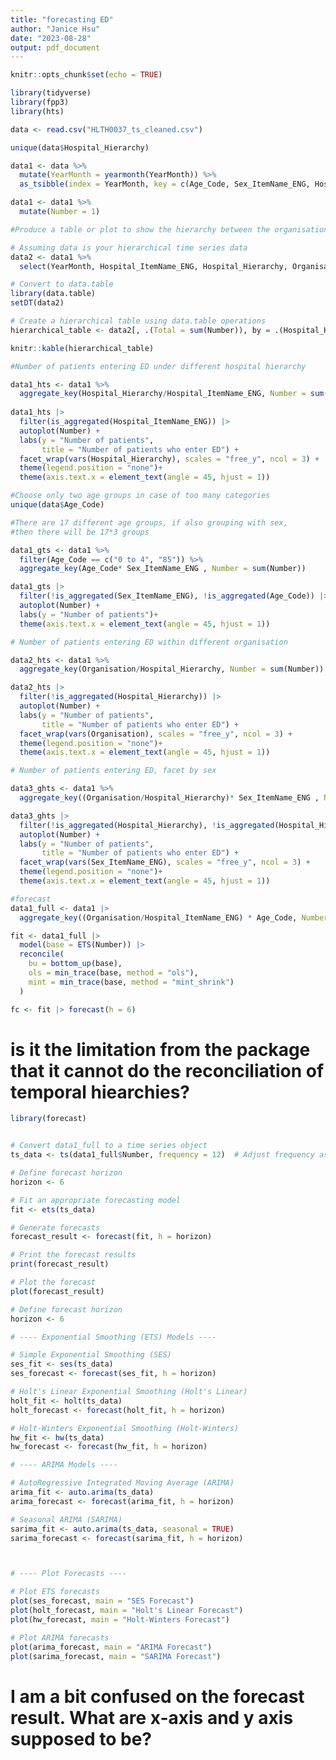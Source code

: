 ```yaml
---
title: "forecasting ED"
author: "Janice Hsu"
date: "2023-08-28"
output: pdf_document
---
```


```r
knitr::opts_chunk$set(echo = TRUE)
```

```r
library(tidyverse)
library(fpp3)
library(hts)
```


```r
data <- read.csv("HLTH0037_ts_cleaned.csv")
```

```r
unique(data$Hospital_Hierarchy)
```

```r
data1 <- data %>%
  mutate(YearMonth = yearmonth(YearMonth)) %>%
  as_tsibble(index = YearMonth, key = c(Age_Code, Sex_ItemName_ENG, Hospital_Code, Hospital_ItemName_ENG)) 

data1 <- data1 %>%
  mutate(Number = 1)
```


```r
#Produce a table or plot to show the hierarchy between the organisation and hospital hierarchy

# Assuming data is your hierarchical time series data
data2 <- data1 %>%
  select(YearMonth, Hospital_ItemName_ENG, Hospital_Hierarchy, Organisation, Number)
```


```r
# Convert to data.table
library(data.table)
setDT(data2)

# Create a hierarchical table using data.table operations
hierarchical_table <- data2[, .(Total = sum(Number)), by = .(Hospital_Hierarchy, Organisation, Hospital_ItemName_ENG)]

knitr::kable(hierarchical_table)

```


```r
#Number of patients entering ED under different hospital hierarchy

data1_hts <- data1 %>%
  aggregate_key(Hospital_Hierarchy/Hospital_ItemName_ENG, Number = sum(Number))
  
data1_hts |>
  filter(is_aggregated(Hospital_ItemName_ENG)) |>
  autoplot(Number) +
  labs(y = "Number of patients",
       title = "Number of patients who enter ED") +
  facet_wrap(vars(Hospital_Hierarchy), scales = "free_y", ncol = 3) +
  theme(legend.position = "none")+
  theme(axis.text.x = element_text(angle = 45, hjust = 1)) 
```

```r
#Choose only two age groups in case of too many categories
unique(data$Age_Code)

#There are 17 different age groups, if also grouping with sex,
#then there will be 17*3 groups

data1_gts <- data1 %>%
  filter(Age_Code == c("0 to 4", "85")) %>%
  aggregate_key(Age_Code* Sex_ItemName_ENG , Number = sum(Number))

data1_gts |>
  filter(!is_aggregated(Sex_ItemName_ENG), !is_aggregated(Age_Code)) |>
  autoplot(Number) +
  labs(y = "Number of patients")+
  theme(axis.text.x = element_text(angle = 45, hjust = 1)) 
```



```r
# Number of patients entering ED within different organisation 

data2_hts <- data1 %>%
  aggregate_key(Organisation/Hospital_Hierarchy, Number = sum(Number))

data2_hts |>
  filter(!is_aggregated(Hospital_Hierarchy)) |>
  autoplot(Number) +
  labs(y = "Number of patients",
       title = "Number of patients who enter ED") +
  facet_wrap(vars(Organisation), scales = "free_y", ncol = 3) +
  theme(legend.position = "none")+
  theme(axis.text.x = element_text(angle = 45, hjust = 1)) 

```



```r
# Number of patients entering ED, facet by sex

data3_ghts <- data1 %>%
  aggregate_key((Organisation/Hospital_Hierarchy)* Sex_ItemName_ENG , Number = sum(Number))

data3_ghts |>
  filter(!is_aggregated(Hospital_Hierarchy), !is_aggregated(Hospital_Hierarchy)) |>
  autoplot(Number) +
  labs(y = "Number of patients",
       title = "Number of patients who enter ED") +
  facet_wrap(vars(Sex_ItemName_ENG), scales = "free_y", ncol = 3) +
  theme(legend.position = "none")+
  theme(axis.text.x = element_text(angle = 45, hjust = 1)) 
```

```r
#forecast
data1_full <- data1 |>
  aggregate_key((Organisation/Hospital_ItemName_ENG) * Age_Code, Number = sum(Number))

fit <- data1_full |>
  model(base = ETS(Number)) |>
  reconcile(
    bu = bottom_up(base),
    ols = min_trace(base, method = "ols"),
    mint = min_trace(base, method = "mint_shrink")
  )
```

```r
fc <- fit |> forecast(h = 6)
```
# is it the limitation from the package that it cannot do the reconciliation of temporal hiearchies?

```r
library(forecast)


# Convert data1_full to a time series object
ts_data <- ts(data1_full$Number, frequency = 12)  # Adjust frequency as needed

# Define forecast horizon
horizon <- 6 

# Fit an appropriate forecasting model
fit <- ets(ts_data)  

# Generate forecasts
forecast_result <- forecast(fit, h = horizon)

# Print the forecast results
print(forecast_result)

# Plot the forecast
plot(forecast_result)

```

```r

# Define forecast horizon
horizon <- 6  

# ---- Exponential Smoothing (ETS) Models ----

# Simple Exponential Smoothing (SES)
ses_fit <- ses(ts_data)
ses_forecast <- forecast(ses_fit, h = horizon)

# Holt's Linear Exponential Smoothing (Holt's Linear)
holt_fit <- holt(ts_data)
holt_forecast <- forecast(holt_fit, h = horizon)

# Holt-Winters Exponential Smoothing (Holt-Winters)
hw_fit <- hw(ts_data)
hw_forecast <- forecast(hw_fit, h = horizon)

# ---- ARIMA Models ----

# AutoRegressive Integrated Moving Average (ARIMA)
arima_fit <- auto.arima(ts_data)
arima_forecast <- forecast(arima_fit, h = horizon)

# Seasonal ARIMA (SARIMA)
sarima_fit <- auto.arima(ts_data, seasonal = TRUE)
sarima_forecast <- forecast(sarima_fit, h = horizon)



# ---- Plot Forecasts ----

# Plot ETS forecasts
plot(ses_forecast, main = "SES Forecast")
plot(holt_forecast, main = "Holt's Linear Forecast")
plot(hw_forecast, main = "Holt-Winters Forecast")

# Plot ARIMA forecasts
plot(arima_forecast, main = "ARIMA Forecast")
plot(sarima_forecast, main = "SARIMA Forecast")

```
# I am a bit confused on the forecast result. What are x-axis and y axis supposed to be?



